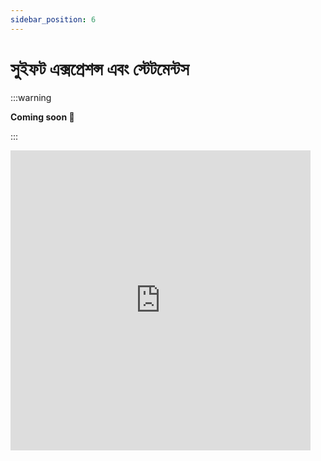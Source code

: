 ```yaml
---
sidebar_position: 6
---
```


# সুইফট এক্সপ্রেশন্স এবং স্টেটমেন্টস

:::warning

**Coming soon 🙂**

:::

<iframe
  src="https://giphy.com/embed/fnDY3C9MKukcER71r7"
  width="480"
  height="480"
  frameBorder="0"
  class="giphy-embed"
  allowFullScreen
></iframe>
